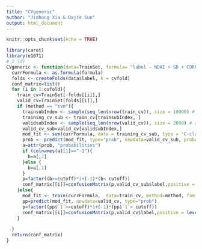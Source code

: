 ```yaml
---
title: "CVgeneric"
author: "Jiahong Xia & Dajie Sun"
output: html_document
---
```


```r
knitr::opts_chunk$set(echo = TRUE)
```

```r
library(caret)
library(e1071)
# 2 (d)
CVgeneric <- function(data=TrainSet, formula= "label ~ NDAI + SD + CORR",method="glm",family="binomial", cvfold=10, lossfunction="sensitivity", cutoff=0.5){
  currFormula <- as.formula(formula)
  folds <- createFolds(data$label, k = cvfold)
  conf_matrix=list()
  for (i in 1:cvfold){
    train_cv=TrainSet[-folds[[i]],]
    valid_cv=TrainSet[folds[[i]],]
    if (method == "svm"){
      trainsubIndex <- sample(seq_len(nrow(train_cv)), size = 10000) # actual training data for svm
      training_cv_sub <- train_cv[trainsubIndex, ]
      validsubIndex <- sample(seq_len(nrow(valid_cv)), size = 2000) # actual validation data for svm
      valid_cv_sub=valid_cv[validsubIndex,]
      mod_fit <- svm(currFormula, data = training_cv_sub, type = 'C-classification',kernel = 'linear', probability = TRUE)
      prob <- predict(mod_fit, type="prob", newdata=valid_cv_sub, probability = TRUE)
      a=attr(prob, "probabilities")
      if (colnames(a)[1]=="-1"){
        b=a[,2]
      }else {
        b=a[,1]
      }
      p=factor((b>=cutoff)*1+(-1)*(b< cutoff))
      conf_matrix[[i]]=confusionMatrix(p,valid_cv_sub$label,positive = levels(valid_cv_sub$label)[2])
    }else{
      mod_fit <- train(currFormula,  data=train_cv, method=method, family=family)
      pp=predict(mod_fit, newdata=valid_cv, type="prob")
      p=factor((pp$`1`>=cutoff)*1+(-1)*(pp$`1`< cutoff))
      conf_matrix[[i]]=confusionMatrix(p,valid_cv$label,positive = levels(valid_cv$label)[2])
    }
    
  }
  return(conf_matrix)
}
```